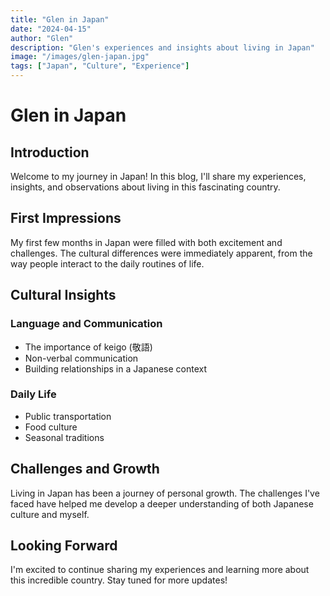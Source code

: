```yaml
---
title: "Glen in Japan"
date: "2024-04-15"
author: "Glen"
description: "Glen's experiences and insights about living in Japan"
image: "/images/glen-japan.jpg"
tags: ["Japan", "Culture", "Experience"]
---
```


# Glen in Japan

## Introduction

Welcome to my journey in Japan! In this blog, I'll share my experiences, insights, and observations about living in this fascinating country.

## First Impressions

My first few months in Japan were filled with both excitement and challenges. The cultural differences were immediately apparent, from the way people interact to the daily routines of life.

## Cultural Insights

### Language and Communication

- The importance of keigo (敬語)
- Non-verbal communication
- Building relationships in a Japanese context

### Daily Life

- Public transportation
- Food culture
- Seasonal traditions

## Challenges and Growth

Living in Japan has been a journey of personal growth. The challenges I've faced have helped me develop a deeper understanding of both Japanese culture and myself.

## Looking Forward

I'm excited to continue sharing my experiences and learning more about this incredible country. Stay tuned for more updates!
